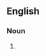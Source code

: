{{also|looking glass}}

==English==

===Noun===
{{en-noun|looking-glasses}}

# {{alternative spelling of|looking glass|lang=en}}